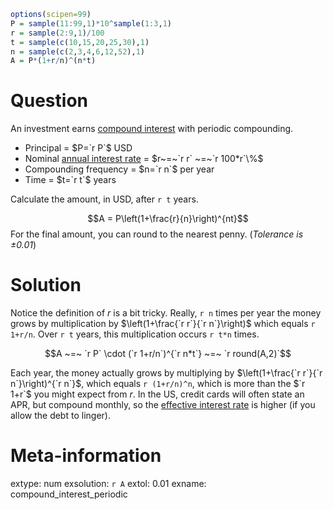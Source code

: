 ```r
options(scipen=99)
P = sample(11:99,1)*10^sample(1:3,1)
r = sample(2:9,1)/100
t = sample(c(10,15,20,25,30),1)
n = sample(c(2,3,4,6,12,52),1)
A = P*(1+r/n)^(n*t)
```

Question
========

An investment earns [compound interest](https://en.wikipedia.org/wiki/Compound_interest#Periodic_compounding) with periodic compounding.

* Principal = $P=`r P`$ USD
* Nominal [annual interest rate](https://en.wikipedia.org/wiki/Annual_percentage_rate#Multiple_definitions_of_effective_APR) = $r~=~`r r` ~=~`r 100*r`\%$
* Compounding frequency = $n=`r n`$ per year
* Time = $t=`r t`$ years

Calculate the amount, in USD, after `r t` years.

$$A = P\left(1+\frac{r}{n}\right)^{nt}$$
For the final amount, you can round to the nearest penny. (*Tolerance is $\pm 0.01$*)

Solution
========

Notice the definition of $r$ is a bit tricky. Really, `r n` times per year the money grows by multiplication by $\left(1+\frac{`r r`}{`r n`}\right)$ which equals `r 1+r/n`. Over `r t` years, this multiplication occurs `r t*n` times.

$$A ~=~ `r P` \cdot (`r 1+r/n`)^{`r n*t`} ~=~ `r round(A,2)`$$

Each year, the money actually grows by multiplying by $\left(1+\frac{`r r`}{`r n`}\right)^{`r n`}$, which equals `r (1+r/n)^n`, which is more than the $`r 1+r`$ you might expect from $r$. In the US, credit cards will often state an APR, but compound monthly, so the [effective interest rate](https://en.wikipedia.org/wiki/Effective_interest_rate) is higher (if you allow the debt to linger).


Meta-information
============
extype: num
exsolution: `r A`
extol: 0.01
exname: compound_interest_periodic